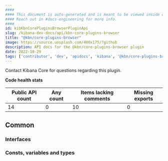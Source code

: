 ```yaml
---
####
#### This document is auto-generated and is meant to be viewed inside our experimental, new docs system.
#### Reach out in #docs-engineering for more info.
####
id: kibKbnCorePluginsBrowserPluginApi
slug: /kibana-dev-docs/api/kbn-core-plugins-browser
title: "@kbn/core-plugins-browser"
image: https://source.unsplash.com/400x175/?github
description: API docs for the @kbn/core-plugins-browser plugin
date: 2022-10-29
tags: ['contributor', 'dev', 'apidocs', 'kibana', '@kbn/core-plugins-browser']
---
```




Contact Kibana Core for questions regarding this plugin.

**Code health stats**

| Public API count  | Any count | Items lacking comments | Missing exports |
|-------------------|-----------|------------------------|-----------------|
| 14 | 0 | 10 | 0 |

## Common

### Interfaces
<DocDefinitionList data={kbnCorePluginsBrowserObj.common.interfaces}/>

### Consts, variables and types
<DocDefinitionList data={kbnCorePluginsBrowserObj.common.misc}/>

